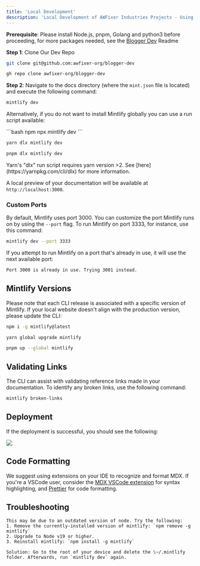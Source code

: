 ```yaml
---
title: 'Local Development'
description: 'Local Development of AWFixer Industries Projects - Using [Blogger Dev](https://github.com/awfixer-org/blogger-dev) as an example'
---
```


<Info>

**Prerequisite**: Please install Node.js, pnpm, Golang and python3 before proceeding, for more packages needed, see the [Blogger Dev](https://github.com/awfixer-org/blogger-dev) Readme

</Info>

**Step 1**: Clone Our Dev Repo

<CodeGroup>

  ```bash ssh
  git clone git@github.com:awfixer-org/blogger-dev
  ```

  ```bash Github Cli - DEPRICATED
  gh repo clone awfixer-org/blogger-dev
  ```

</CodeGroup>

**Step 2**: Navigate to the docs directory (where the `mint.json` file is located) and execute the following command:

```bash
mintlify dev
```

Alternatively, if you do not want to install Mintlify globally you can use a run script available:

<CodeGroup>
  ```bash npm
  npx mintlify dev
  ```

  ```bash yarn
  yarn dlx mintlify dev
  ```

  ```bash pnpm
  pnpm dlx mintlify dev
  ```

</CodeGroup>

<Warning>
  Yarn's "dlx" run script requires yarn version >2. See [here](https://yarnpkg.com/cli/dlx) for more information.
</Warning>

A local preview of your documentation will be available at `http://localhost:3000`.

### Custom Ports

By default, Mintlify uses port 3000. You can customize the port Mintlify runs on by using the `--port` flag. To run Mintlify on port 3333, for instance, use this command:

```bash
mintlify dev --port 3333
```

If you attempt to run Mintlify on a port that's already in use, it will use the next available port:

```md
Port 3000 is already in use. Trying 3001 instead.
```

## Mintlify Versions

Please note that each CLI release is associated with a specific version of Mintlify. If your local website doesn't align with the production version, please update the CLI:

<CodeGroup>

  ```bash npm
  npm i -g mintlify@latest
  ```

  ```bash yarn
  yarn global upgrade mintlify
  ```

  ```bash pnpm
  pnpm up --global mintlify
  ```

</CodeGroup>

## Validating Links

The CLI can assist with validating reference links made in your documentation. To identify any broken links, use the following command:

```bash
mintlify broken-links
```

## Deployment

If the deployment is successful, you should see the following:

<Frame>
  <img
    className="rounded-md"
    src="https://mintlify.s3-us-west-1.amazonaws.com/mintlify/images/checks-passed.png"
  />
</Frame>

## Code Formatting

We suggest using extensions on your IDE to recognize and format MDX. If you're a VSCode user, consider the [MDX VSCode extension](https://marketplace.visualstudio.com/items?itemName=unifiedjs.vscode-mdx) for syntax highlighting, and [Prettier](https://marketplace.visualstudio.com/items?itemName=esbenp.prettier-vscode) for code formatting.

## Troubleshooting

<AccordionGroup>
  <Accordion title='Error: Could not load the "sharp" module using the darwin-arm64 runtime'>

    This may be due to an outdated version of node. Try the following:
    1. Remove the currently-installed version of mintlify: `npm remove -g mintlify`
    2. Upgrade to Node v19 or higher.
    3. Reinstall mintlify: `npm install -g mintlify`
  </Accordion>

  <Accordion title="Issue: Encountering an unknown error">

    Solution: Go to the root of your device and delete the \~/.mintlify folder. Afterwards, run `mintlify dev` again.
  </Accordion>
</AccordionGroup>
